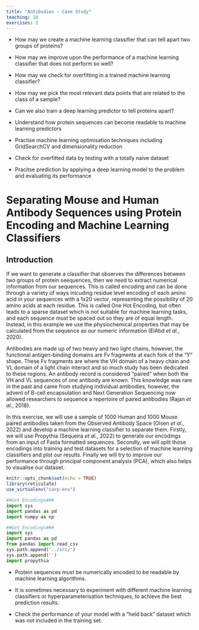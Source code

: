 ```yaml
---
title: "Antibodies - Case Study"
teaching: 10
exercises: 2
---
```


:::::::::::::::::::::::::::::::::::::: questions 

- How may we create a machine learning classifier that can tell apart two groups of proteins?

- How may we improve upon the performance of a machine learning classifier that does not perform so well?

- How may we check for overfitting in a trained machine learning classifier?

- How may we pick the most relevant data points that are related to the class of a sample?

- Can we also train a deep learning predictor to tell proteins apart?

::::::::::::::::::::::::::::::::::::::::::::::::

::::::::::::::::::::::::::::::::::::: objectives

- Understand how protein sequences can become readable to machine learning predictors

- Practise machine learning optimisation techniques including GridSearchCV and dimensionality reduction

- Check for overfitted data by testing with a totally naive dataset

- Pracitse prediction by applying a deep learning model to the problem and evaluating its performance
::::::::::::::::::::::::::::::::::::::::::::::::

# Separating Mouse and Human Antibody Sequences using Protein Encoding and Machine Learning Classifiers


## Introduction 

If we want to generate a classifier that observes the differences between two groups of protein seequences, then we need to extract numerical information from our sequences. This is called encoding and can be done through a variety of ways inlcuding residue level encoding of each amino acid in your sequences with a 1x20 vector, representing the possibility of 20 amino acids at each residue. This is called One Hot Encoding, but often leads to a sparse dataset which is not suitable for machine learning tasks, and each sequence must be spaced out so they are of equal length. Instead, in this example we use the physiochemical properties that may be calculated from the sequence as our numeric information (ElAbd *et al.*, 2020). 

Antibodies are made up of two heavy and two light chains, however, the functional antigen-binding domains are Fv fragments at each fork of the "Y" shape. These Fv fragments are where the VH domain of a heavy chain and VL domain of a light chain interact and so much study has been dedicated to these regions. An antibody record is considered "paired" when both the VH and VL sequences of one antibody are known. This knowledge was rare in the past and came from studying individual antibodies, however, the advent of B-cell encapsulation and Next Generation Sequencing now allowed researchers to sequence a repertoire of paired antibodies (Rajan *et al.*, 2018).

In this exercise, we will use a sample of 1000 Human and 1000 Mouse paired antibodies taken from the Observed Antibody Space (Olsen *et al.*, 2022) and develop a machine learning classifier to separate them. Firstly, we will use Propythia (Sequeira *et al.*, 2022) to generate our encodings from an input of Fasta formatted sequences. Secondly, we will split those encodings into training and test datasets for a selection of machine learning classifiers and plot our results. Finally we will try to improve our performance through principal component analysis (PCA), which also helps to visualise our dataset.


```r
knitr::opts_chunk$set(echo = TRUE)
library(reticulate)
use_virtualenv("carp-env")
```


```python
##Get Encodings###
import sys
import pandas as pd
import numpy as np

```

```python
##Get Encodings###
import sys
import pandas as pd
from pandas import read_csv
sys.path.append('../src/')
sys.path.append('')
import propythia

```



::::::::::::::::::::::::::::::::::::: keypoints 

- Protein sequences must be numerically encoded to be readable by machine learning algorithms.

- It is sometimes necessary to experiment with different machine learning classifiers or hyperparameterisation techniques, to achieve the best prediction results.

- Check the performance of your model with a "held back" dataset which was not included in the training set.

::::::::::::::::::::::::::::::::::::::::::::::::


[r-markdown]: https://rmarkdown.rstudio.com/

